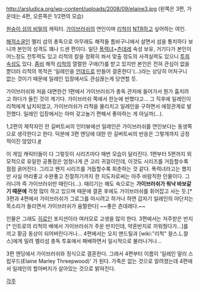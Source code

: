 http://arsludica.org/wp-content/uploads/2008/09/elaine3.jpg
(왼쪽은 3편, 가운데는 4편, 오른쪽은 1/2편의 모습)

[[원숭이 섬의 비밀]]의 캐릭터.  [[가이브러쉬]]의 연인이며 [[리척]]이 [[NTR]]하고 싶어하는 여인.

[[해적]]소굴인 멜리 섬의 총독으로 아무래도 해적들 틈바구니에서 살면서 섬을 통치하다 보니까 본인의 성격도 꽤나 드센 편이다. 일단 [[폭력녀]]+[[츤데레]] 속성 보유, 거기다가 본인이 어느정도 전투력도 있고 리척의 칼을 정확히 쏴서 맞출 정도의 사격실력도 있으니 [[투희]]속성도 있다. [[좀비]] 해적 [[리척]]의 열렬한 구애(?)를 받고 있지만 본인은 전혀 관심이 없을 뿐더러 리척의 목적은 '일레인을 [[언데드]]로 만들어 결혼한다'(...)라는 상당히 어처구니 없는 것이기 때문에 일레인 입장에서도 관심끊는게 당연할 듯.

가이브러쉬와 처음 대면한건 1편에서 가이브러쉬가 총독 관저에 들어가서 뭔가 훔치려고 하다가 들킨 것이 계기다. 가이브러쉬 쪽에서 한눈에 반했다고... 그 직후에 일레인이 리척에게 납치되었고, 가이브러쉬가 리척을 물리치고 일레인을 구하면서 애정관계로 발전했다. 일레인 입장에서는 아마 갖고놀기 편해서 좋아하는 게 아닐까(...).

1,2편의 제작자인 란 길버트씨의 인터뷰에선 일레인은 가이브러쉬를 연인보다는 동생쪽으로 생각한다고 한다. 덕분에 3편 엔딩에 대한 란 길버트씨의 반응은 그렇게까지 긍정적이진 않았다.[http://www.worldofmi.com/features/interview/gilbert.php #]

이 게임 캐릭터들이 다 그렇듯이 시리즈마다 매번 모습이 달라진다. 1편부터 5편까지 외모적으로 유일한 공통점은 엄청나게 큰 고리 귀걸이인데, 이것도 시리즈를 거듭할수록 점점 굵어진다. 그리고 왠지 시리즈를 거듭할수록 회춘하는 것 같다. 폭력녀라고는 했지만 사실 머리좋고 수완좋고 친절하기까지 한 지도자로써는 아주 바람직한 인물이다. 그러니까 즉 가이브러쉬만 때린다(...). 때리기는 해도 속으로는 '''가이브러쉬가 워낙 바보같기 때문에''' 걱정 많이 하고 있으며 때문에 결혼 후에도 가이브러쉬를 휘어잡고 사는 듯.[* 3편과 4편에서 가이브러쉬가 그로그를 마시려고 하거나 하면 갑자기 일레인의 야단치는 목소리가 들리면서 가이브러쉬가 움찔한다] ~~좋은 츤데레다.~~

인물은 그래도 [[히로인]] 포지션이라 여러모로 고생을 많이 한다. 3편에서는 저주받은 반지[* 인트로의 리척의 배에서 가이브러쉬가 주운 반지인데, 약혼반지로 끼워줬다가...]를 끼고 황금 동상이 되어버린다거나... 4편에서는 오지 맨드릴과 [wiki:"리척" 찰스.L.찰스]에게 밀려 멜리섬 총독 투표에서 패배하면서 일시적으로 물러나거나...

3편 엔딩에서 가이브러쉬와 정식으로 결혼한다. 그래서 4편부터 이름이 '일레인 말리 스립우드(Elaine Marley Threepwood)' 가 된다. 가족은 없는 것으로 알려졌는데 4편에서 일레인의 할아버지가 살아있는 것으로 밝혀진다.

[[각주]]
